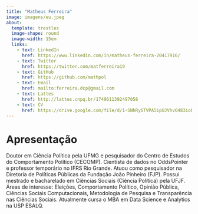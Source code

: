 ```yaml
---
title: "Matheus Ferreira"
image: imagens/eu.jpeg
about: 
  template: trestles
  image-shape: round
  image-width: 15em
  links:
    - text: LinkedIn
      href: https://www.linkedin.com/in/matheus-ferreira-20417916/
    - text: Twitter
      href: https://twitter.com/matferreira19
    - text: GitHub
      href: https://github.com/mathpol
    - text: Email
      href: mailto:ferreira.dcp@gmail.com
    - text: Lattes
      href: http://lattes.cnpq.br/1749611392497058
    - text: CV
      href: https://drive.google.com/file/d/1-SNhRy6TVPA5ipUJVhv6483ioPgGiaOE/view?usp=sharing
---
```


# **Apresentação**

Doutor em Ciência Política pela UFMG e pesquisador do Centro de Estudos do Comportamento Político (CECOMP). Cientista de dados no OddsPointer e professor temporário no IFRS Rio Grande. Atuou como pesquisador na Diretoria de Políticas Públicas da Fundação João Pinheiro (FJP). Possui mestrado e bacharelado em Ciências Sociais (Ciência Política) pela UFJF. Áreas de interesse: Eleições, Comportamento Político, Opinião Pública, Ciências Sociais Computacionais, Metodologia de Pesquisa e Transparência nas Ciências Sociais. Atualmente cursa o MBA em Data Science e Analytics na USP ESALQ.

<!-- quarto publish quarto-pub -->